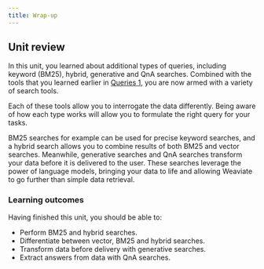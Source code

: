 ```yaml
---
title: Wrap-up
---
```


## <i class="fa-solid fa-chalkboard-user"></i> Unit review

In this unit, you learned about additional types of queries, including keyword (BM25), hybrid, generative and QnA searches. Combined with the tools that you learned earlier in [Queries 1](../102_queries_1/index.mdx), you are now armed with a variety of search tools.

Each of these tools allow you to interrogate the data differently. Being aware of how each type works will allow you to formulate the right query for your tasks.

BM25 searches for example can be used for precise keyword searches, and a hybrid search allows you to combine results of both BM25 and vector searches. Meanwhile, generative searches and QnA searches transform your data before it is delivered to the user. These searches leverage the power of language models, bringing your data to life and allowing Weaviate to go further than simple data retrieval.

### <i class="fa-solid fa-clipboard-list-check"></i> Learning outcomes

Having finished this unit, you should be able to:
- Perform BM25 and hybrid searches.
- Differentiate between vector, BM25 and hybrid searches.
- Transform data before delivery with generative searches.
- Extract answers from data with QnA searches.


<DocsFeedback/>

